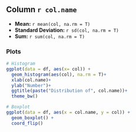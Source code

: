 

## Column `r col.name`

* **Mean:** `r mean(col, na.rm = T)`
* **Standard Deviation:** `r sd(col, na.rm = T)`
* **Sum:** `r sum(col, na.rm = T)`


### Plots

```r
# Histogram
ggplot(data = df, aes(x= col)) +
  geom_histogram(aes(col), na.rm = T)+
  xlab(col.name)+
  ylab("Number")+
  ggtitle(paste("Distribution of", col.name))+
  theme_bw()
```

```r
# Boxplot
ggplot(data = df, aes(x = col.name, y = col)) +
  geom_boxplot() +
  coord_flip()
```
